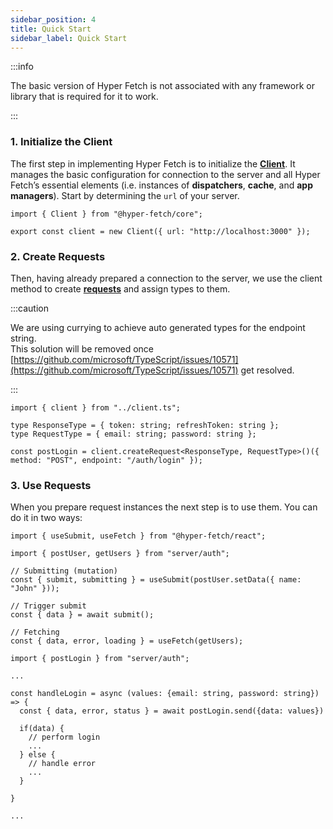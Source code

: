 ```yaml
---
sidebar_position: 4
title: Quick Start
sidebar_label: Quick Start
---
```



:::info

The basic version of Hyper Fetch is not associated with any framework or library that is required for it to work.

:::

### 1. Initialize the Client

The first step in implementing Hyper Fetch is to initialize the **[Client](/documentation/02-core/client.mdx)**. It
manages the basic configuration for connection to the server and all Hyper Fetch’s essential elements (i.e. instances of
**dispatchers**, **cache**, and **app managers**). Start by determining the `url` of your server.

```tsx title="/src/server/client.ts"
import { Client } from "@hyper-fetch/core";

export const client = new Client({ url: "http://localhost:3000" });
```

### 2. Create Requests

Then, having already prepared a connection to the server, we use the client method to create
**[requests](/documentation/02-core/request.mdx)** and assign types to them.

:::caution

We are using currying to achieve auto generated types for the endpoint string. <br /> This solution will be removed once
[https://github.com/microsoft/TypeScript/issues/10571](https://github.com/microsoft/TypeScript/issues/10571) get
resolved.

:::

```tsx title="/src/server/auth/auth.ts"
import { client } from "../client.ts";

type ResponseType = { token: string; refreshToken: string };
type RequestType = { email: string; password: string };

const postLogin = client.createRequest<ResponseType, RequestType>()({ method: "POST", endpoint: "/auth/login" });
```

### 3. Use Requests

When you prepare request instances the next step is to use them. You can do it in two ways:

<Tabs>
  <TabItem value="React" label="React" default>

```tsx
import { useSubmit, useFetch } from "@hyper-fetch/react";

import { postUser, getUsers } from "server/auth";

// Submitting (mutation)
const { submit, submitting } = useSubmit(postUser.setData({ name: "John" }));

// Trigger submit
const { data } = await submit();

// Fetching
const { data, error, loading } = useFetch(getUsers);
```

  </TabItem>
  <TabItem value="Typescript" label="Typescript">

```tsx
import { postLogin } from "server/auth";

...

const handleLogin = async (values: {email: string, password: string}) => {
  const { data, error, status } = await postLogin.send({data: values})

  if(data) {
    // perform login
    ...
  } else {
    // handle error
    ...
  }

}

...

```

  </TabItem>
</Tabs>
